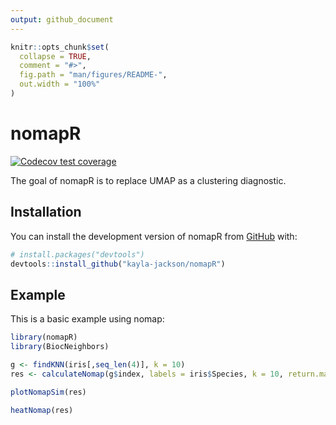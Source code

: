 ```yaml
---
output: github_document
---
```


<!-- README.md is generated from README.Rmd. Please edit that file -->

```r
knitr::opts_chunk$set(
  collapse = TRUE,
  comment = "#>",
  fig.path = "man/figures/README-",
  out.width = "100%"
)
```

# nomapR

<!-- badges: start -->
[![Codecov test coverage](https://codecov.io/gh/kayla-jackson/nomapR/branch/master/graph/badge.svg)](https://app.codecov.io/gh/kayla-jackson/nomapR?branch=master)
<!-- badges: end -->

The goal of nomapR is to replace UMAP as a clustering diagnostic.

## Installation

You can install the development version of nomapR from [GitHub](https://github.com/) with:

``` r
# install.packages("devtools")
devtools::install_github("kayla-jackson/nomapR")
```

## Example

This is a basic example using nomap:

```r
library(nomapR)
library(BiocNeighbors)
```

```r
g <- findKNN(iris[,seq_len(4)], k = 10)
res <- calculateNomap(g$index, labels = iris$Species, k = 10, return.map = TRUE)
```

```r
plotNomapSim(res)
```

```r
heatNomap(res)
```

